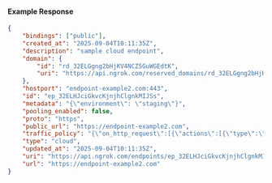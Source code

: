 #### Example Response

```json
{
	"bindings": ["public"],
	"created_at": "2025-09-04T10:11:35Z",
	"description": "sample cloud endpoint",
	"domain": {
		"id": "rd_32ELGgng2bHjKV4NCZ5GuWGEdtK",
		"uri": "https://api.ngrok.com/reserved_domains/rd_32ELGgng2bHjKV4NCZ5GuWGEdtK"
	},
	"hostport": "endpoint-example2.com:443",
	"id": "ep_32ELHJciGkvcKjnjhClgnkMIJSs",
	"metadata": "{\"environment\": \"staging\"}",
	"pooling_enabled": false,
	"proto": "https",
	"public_url": "https://endpoint-example2.com",
	"traffic_policy": "{\"on_http_request\":[{\"actions\":[{\"type\":\"deny\",\"config\":{\"status_code\":404}}]}]}",
	"type": "cloud",
	"updated_at": "2025-09-04T10:11:35Z",
	"uri": "https://api.ngrok.com/endpoints/ep_32ELHJciGkvcKjnjhClgnkMIJSs",
	"url": "https://endpoint-example2.com"
}
```
